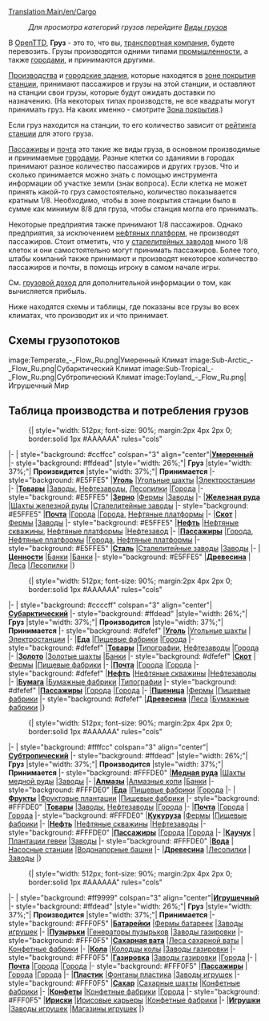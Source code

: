 [[Translation:Main/en/Cargo]]{{en/-}}{{ru/Учебник}}
:''Для просмотра категорий грузов перейдите [[Category/ru/Груз|Виды грузов]]''

В [[Main/ru/OpenTTD|OpenTTD]], '''Груз''' - это то, что вы, [[Main/ru/Транспортная компания|транспортная компания]], будете перевозить. Грузы производятся одними типами [[Main/ru/Промышленность|промышленности]], а также [[Main/ru/Город|городами]], и принимаются другими. 

[[Main/ru/промышленность|Производства]] и [[Main/ru/Город|городские здания]], которые находятся в [[Main/ru/Зона покрытия|зоне покрытия]] [[Main/ru/Станции|станции]], принимают пассажиров и грузы на этой станции, и оставляют на станции свои грузы, которые будут ожидать доставки по назначению. (На некоторых типах производств, не все квадраты могут принимать груз. На каких именно - смотрите [[Main/ru/Зона покрытия|Зона покрытия]].)

Если груз находится на станции, то его количество зависит от [[Main/en/Игровая механика/Ru#Рейтинг станций|рейтинга станции]] для этого груза.

[[Main/ru/Пассажиры|Пассажиры]] и [[Main/ru/Почта|почта]] это такие же виды груза, в основном производимые и принимаемые [[Main/ru/Город|городами]]. Разные клетки со зданиями в городах принимают разное количество пассажиров и других грузов. Что и сколько принимается можно знать с помощью инструмента информации об участке земли (знак вопроса). Если клетка не может принять какой-то груз самостоятельно, количество показывается кратным 1/8. Необходимо, чтобы в зоне покрытия станции было в сумме как минимум 8/8 для груза, чтобы станция могла его принимать.

Некоторые предприятия также принимают 1/8 пассажиров. Однако предприятия, за исключением [[Main/ru/Нефтяная платформа|нефтяных платформ]], не производят пассажиров. Стоит отметить, что у [[Main/ru/Сталелитейный завод|сталелитейных заводов]] много 1/8 клеток и они самостоятельно могут принимать пассажиров. Более того, штабы компаний также принимают и производят некоторое количество пассажиров и почты, в помощь игроку в самом начале игры.

См. [[Main/ru/Грузовой доход|грузовой доход]] для дополнительной информации о том, как вычисляется прибыль.

Ниже находятся схемы и таблицы, где показаны все грузы во всех климатах, что производит их и что принимает.

==Схемы грузопотоков==
<gallery>
image:Temperate_-_Flow_Ru.png|Умеренный Климат
image:Sub-Arctic_-_Flow_Ru.png|Субарктический Климат
image:Sub-Tropical_-_Flow_Ru.png|Субтропический Климат
image:Toyland_-_Flow_Ru.png|Игрушечный Мир
</gallery>

==Таблица производства и потребления грузов==

:{| {{en/Wikitable}} style="width: 512px; font-size: 90%; margin:2px 4px 2px 0; border:solid 1px #AAAAAA" rules="cols"
|- 
| style="background: #ccffcc" colspan="3" align="center"|'''[[Main/en/Климат/Ru#Умеренный|Умеренный]]'''
|- style="background: #ffdead"
|style="width: 26%;"| '''Груз'''
|style="width: 37%;"| '''Произвидится'''
|style="width: 37%;"| '''Принимается'''
|- style="background: #E5FFE5"
|'''[[Main/ru/Уголь|Уголь]]'''
|[[Main/ru/Угольная шахта|Угольные шахты]]
|[[Main/ru/Электростанция|Электростанции]]
|-
|'''[[Main/ru/Товары|Товары]]'''
|[[Main/ru/Завод|Заводы]], [[Main/ru/Нефтезавод|Нефтезаводы]], [[Main/ru/Лесопилка|Лесопилки]]
|[[Main/ru/Город|Города]]
|- style="background: #E5FFE5"
|'''[[Main/ru/Зерно|Зерно]]'''
|[[Main/ru/Ферма|Фермы]]
|[[Main/ru/Завод|Заводы]]
|-
|'''[[Main/ru/Железная руда|Железная руда]]'''
|[[Main/ru/Шахта железной руды|Шахты железной руды]]
|[[Main/ru/Сталелитейный завод|Сталелитейные заводы]]
|- style="background: #E5FFE5"
|'''[[Main/ru/Почта|Почта]]'''
|[[Main/ru/Город|Города]]
|[[Main/ru/Город|Города]], [[Main/ru/Нефтяная платформа|Нефтяные платформы]]
|-
|'''[[Main/ru/Скот|Скот]]'''
|[[Main/ru/Ферма|Фермы]]
|[[Main/ru/Завод|Заводы]]
|- style="background: #E5FFE5"
|'''[[Main/ru/Нефть|Нефть]]'''
|[[Main/ru/Нефтяная скважина|Нефтяные скважины]], [[Main/ru/Нефтяная платформа|Нефтяные платформы]]
|[[Main/ru/Нефтезавод|Нефтезавод]]
|-
|'''[[Main/ru/Пассажиры|Пассажиры]]'''
|[[Main/ru/Город|Города]], [[Main/ru/Нефтяная платформа|Нефтяные платформы]]
|[[Main/ru/Город|Города]], [[Main/ru/Нефтяная платформа|Нефтяные платформы]]
|- style="background: #E5FFE5"
|'''[[Main/ru/Сталь|Сталь]]'''
|[[Main/ru/Сталелитейный завод|Сталелитейные заводы]]
|[[Main/ru/Завод|Заводы]]
|-
|'''[[Main/ru/Ценности|Ценности]]'''
|[[Main/ru/Банк|Банки]]
|[[Main/ru/Банк|Банки]]
|- style="background: #E5FFE5"
|'''[[Main/ru/Древесина|Древесина]]'''
|[[Main/ru/Лес|Леса]]
|[[Main/ru/Лесопилка|Лесопилки]]
|}

:{| {{en/Wikitable}} style="width: 512px; font-size: 90%; margin:2px 4px 2px 0; border:solid 1px #AAAAAA" rules="cols"
|- 
| style="background: #ccccff" colspan="3" align="center"|'''[[Main/en/Климат/Ru#Субарктический|Субарктический]]'''
|- style="background: #ffdead"
|style="width: 26%;"| '''Груз'''
|style="width: 37%;"| '''Производится'''
|style="width: 37%;"| '''Принимается'''
|- style="background: #dfefef"
|'''[[Main/ru/Уголь|Уголь]]'''
|[[Main/ru/Угольная шахта|Угольные шахты]]
|[[Main/ru/Электростанция|Электростанции]]
|-
|'''[[Main/ru/Еда|Еда]]'''
|[[Main/ru/Пищевая фабрика|Пищевые фабрики]]
|[[Main/ru/Город|Города]]
|- style="background: #dfefef"
|'''[[Main/ru/Товары|Товары]]'''
|[[Main/ru/Типография|Типографии]], [[Main/ru/Нефтезавод|Нефтезаводы]]
|[[Main/ru/Город|Города]]
|-
|'''[[Main/ru/Золото|Золото]]'''
|[[Main/ru/Золотая шахта|Золотые шахты]]
|[[Main/ru/Банк|Банки]]
|- style="background: #dfefef"
|'''[[Main/ru/Скот|Скот]]'''
|[[Main/ru/Ферма|Фермы]]
|[[Main/ru/Пищевая фабрика|Пищевые фабрики]]
|-
|'''[[Main/ru/Почта|Почта]]'''
|[[Main/ru/Город|Города]]
|[[Main/ru/Город|Города]]
|- style="background: #dfefef"
|'''[[Main/ru/Нефть|Нефть]]'''
|[[Main/ru/Нефтяная скважина|Нефтяные скважины]]
|[[Main/ru/Нефтезавод|Нефтезаводы]]
|-
|'''[[Main/ru/Бумага|Бумага]]'''
|[[Main/ru/Бумажная фабрика|Бумажные фабрики]]
|[[Main/ru/Типография|Типографии]]
|- style="background: #dfefef"
|'''[[Main/ru/Пассажиры|Пассажиры]]'''
|[[Main/ru/Город|Города]]
|[[Main/ru/Город|Города]]
|-
|'''[[Main/ru/Пшеница|Пшеница]]'''
|[[Main/ru/Ферма|Фермы]]
|[[Main/ru/Пищевая фабрика|Пищевые фабрики]]
|- style="background: #dfefef"
|'''[[Main/ru/Древесина|Древесина]]'''
|[[Main/ru/Лес|Леса]]
|[[Main/ru/Бумажная фабрика|Бумажные фабрики]]
|}

:{| {{en/Wikitable}} style="width: 512px; font-size: 90%; margin:2px 4px 2px 0; border:solid 1px #AAAAAA" rules="cols"
|- 
| style="background: #ffffcc" colspan="3" align="center"|'''[[Main/en/Климат/Ru#Субтропический|Субтропический]]'''
|- style="background: #ffdead"
|style="width: 26%;"| '''Груз'''
|style="width: 37%;"| '''Производится'''
|style="width: 37%;"| '''Принимается'''
|- style="background: #FFFDE0"
|'''[[Main/ru/Медная руда|Медная руда]]'''
|[[Main/ru/Шахта медной руды|Шахты медной руды]]
|[[Main/ru/Завод|Заводы]]
|-
|'''[[Main/ru/Алмазы|Алмазы]]'''
|[[Main/ru/Алмазные копи|Алмазные копи]]
|[[Main/ru/Банк|Банки]]
|- style="background: #FFFDE0"
|'''[[Main/ru/Еда|Еда]]'''
|[[Main/ru/Пищевая фабрика|Пищевые фабрики]]
|[[Main/ru/Город|Города]]
|-
|'''[[Main/ru/Фрукты|Фрукты]]'''
|[[Main/ru/Фруктовая плантация|Фруктовые плантации]]
|[[Main/ru/Пищевая фабрика|Пищевые фабрики]]
|- style="background: #FFFDE0"
|'''[[Main/ru/Товары|Товары]]'''
|[[Main/ru/Завод|Заводы]], [[Main/ru/Нефтезавод|Нефтезаводы]]
|[[Main/ru/Город|Города]]
|-
|'''[[Main/ru/Почта|Почта]]'''
|[[Main/ru/Город|Города]]
|[[Main/ru/Город|Города]]
|- style="background: #FFFDE0"
|'''[[Main/ru/Кукуруза|Кукуруза]]'''
|[[Main/ru/Ферма|Фермы]]
|[[Main/ru/Пищевая фабрика|Пищевые фабрики]]
|-
|'''[[Main/ru/Нефть|Нефть]]'''
|[[Main/ru/Нефтяная скважина|Нефтяные скважины]]
|[[Main/ru/Нефтезавод|Нефтезаводы]]
|- style="background: #FFFDE0"
|'''[[Main/ru/Пассажиры|Пассажиры]]'''
|[[Main/ru/Город|Города]]
|[[Main/ru/Город|Города]]
|-
|'''[[Main/ru/Каучук|Каучук]]'''
|[[Main/ru/Плантация гевеи|Плантации гевеи]]
|[[Main/ru/Завод|Заводы]]
|- style="background: #FFFDE0"
|'''[[Main/ru/Вода|Вода]]'''
|[[Main/ru/Насосная станция|Насосные станции]]
|[[Main/ru/Водонапорная башня|Водонапорные башни]]
|-
|'''[[Main/ru/Древесина|Древесина]]'''
|[[Main/ru/Лесопилка|Лесопилки]]
|[[Main/ru/Завод|Заводы]]
|}

:{| {{en/Wikitable}} style="width: 512px; font-size: 90%; margin:2px 4px 2px 0; border:solid 1px #AAAAAA" rules="cols"
|- 
| style="background: #ff9999" colspan="3" align="center"|'''[[Main/en/Климат/Ru#Игрушечный|Игрушечный]]'''
|- style="background: #ffdead"
|style="width: 26%;"| '''Груз'''
|style="width: 37%;"| '''Производится'''
|style="width: 37%;"| '''Принимается'''
|- style="background: #FFF0F5"
|'''[[Main/ru/Батарейки|Батарейки]]'''
|[[Main/ru/Ферма батареек|Фермы батареек]]
|[[Main/ru/Завод игрушек|Заводы игрушек]]
|-
|'''[[Main/ru/Пузырьки|Пузырьки]]'''
|[[Main/ru/Генератор пузырьков|Генераторы пузырьков]]
|[[Main/ru/Завод газировки|Заводы газировки]]
|- style="background: #FFF0F5"
|'''[[Main/ru/Сахарная вата|Сахарная вата]]''' 
|[[Main/ru/Лес сахарной ваты|Леса сахарной ваты]]
|[[Main/ru/Конфетная фабрика|Конфетные фабрики]]
|-
|'''[[Main/ru/Кола|Кола]]'''
|[[Main/ru/Колодцы колы|Колодцы колы]]
|[[Main/ru/Завод газировки|Заводы газировки]]
|- style="background: #FFF0F5"
|'''[[Main/ru/Газировка|Газировка]]'''
|[[Main/ru/Завод газировки|Заводы газировки]]
|[[Main/ru/Город|Города]]
|-
|'''[[Main/ru/Почта|Почта]]'''
|[[Main/ru/Город|Города]]
|[[Main/ru/Город|Города]]
|- style="background: #FFF0F5"
|'''[[Main/ru/Пассажиры|Пассажиры]]'''
|[[Main/ru/Город|Города]]
|[[Main/ru/Город|Города]]
|-
|'''[[Main/ru/Пластик|Пластик]]'''
|[[Main/ru/Фонтаны пластика|Фонтаны пластика]]
|[[Main/ru/Завод игрушек|Заводы игрушек]]
|- style="background: #FFF0F5"
|'''[[Main/ru/Сахар|Сахар]]'''
|[[Main/ru/Сахарная шахта|Сахарные шахты]]
|[[Main/ru/Конфетная фабрика|Конфетные фабрики]]
|-
|'''[[Main/ru/Конфеты|Конфеты]]'''
|[[Main/ru/Конфетная фабрика|Конфетные фабрики]]
|[[Main/ru/Город|Города]]
|- style="background: #FFF0F5"
|'''[[Main/ru/Ириски|Ириски]]'''
|[[Main/ru/Ирисовый карьер|Ирисовые карьеры]]
|[[Main/ru/Конфетная фабрика|Конфетные фабрики]]
|-
|'''[[Main/ru/Игрушки|Игрушки]]'''
|[[Main/ru/Завод игрушек|Заводы игрушек]]
|[[Main/ru/Магазин игрушек|Магазины игрушек]]
|}
